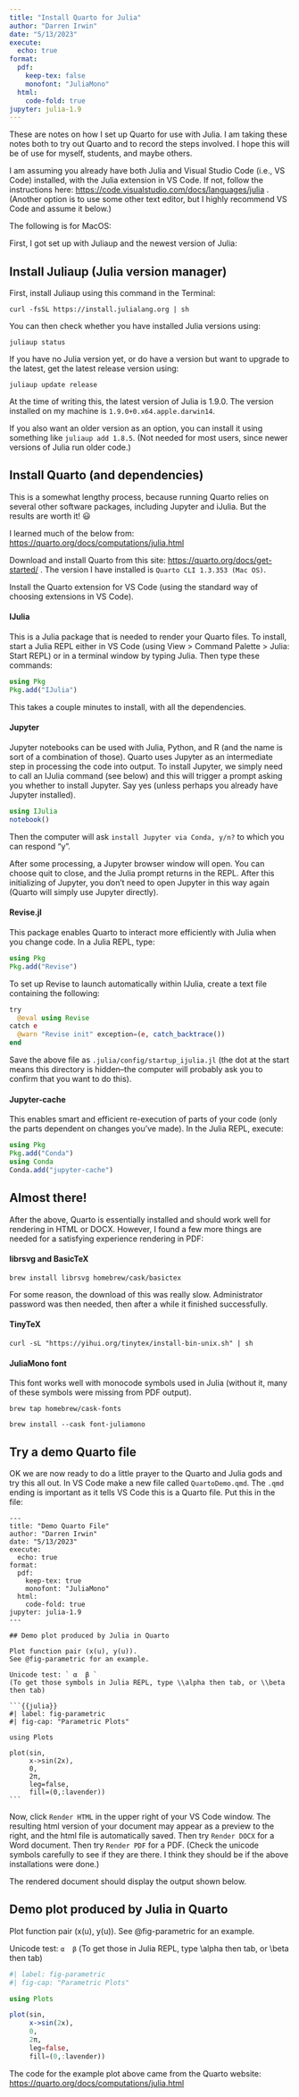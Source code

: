 ```yaml
---
title: "Install Quarto for Julia"
author: "Darren Irwin"
date: "5/13/2023"
execute:
  echo: true
format:
  pdf:
    keep-tex: false
    monofont: "JuliaMono"
  html:
    code-fold: true
jupyter: julia-1.9
---
```


These are notes on how I set up Quarto for use with Julia. I am taking these notes both to try out Quarto and to record the steps involved. I hope this will be of use for myself, students, and maybe others.

I am assuming you already have both Julia and Visual Studio Code (i.e., VS Code) installed, with the Julia extension in VS Code. If not, follow the instructions here: <https://code.visualstudio.com/docs/languages/julia> . (Another option is to use some other text editor, but I highly recommend VS Code and assume it below.)

The following is for MacOS:

First, I got set up with Juliaup and the newest version of Julia:

## Install Juliaup (Julia version manager)

First, install Juliaup using this command in the Terminal:

`curl -fsSL https://install.julialang.org | sh`

You can then check whether you have installed Julia versions using:

`juliaup status`

If you have no Julia version yet, or do have a version but want to upgrade to the latest, get the latest release version using:

`juliaup update release`

At the time of writing this, the latest version of Julia is 1.9.0. The version installed on my machine is `1.9.0+0.x64.apple.darwin14`.

If you also want an older version as an option, you can install it using something like `juliaup add 1.8.5`. (Not needed for most users, since newer versions of Julia run older code.)

## Install Quarto (and dependencies)

This is a somewhat lengthy process, because running Quarto relies on several other software packages, including Jupyter and iJulia. But the results are worth it! 😃

I learned much of the below from: <https://quarto.org/docs/computations/julia.html>

Download and install Quarto from this site: <https://quarto.org/docs/get-started/> . The version I have installed is `Quarto CLI 1.3.353 (Mac OS)`.

Install the Quarto extension for VS Code (using the standard way of choosing extensions in VS Code).

#### IJulia

This is a Julia package that is needed to render your Quarto files. To install, start a Julia REPL either in VS Code (using View \> Command Palette \> Julia: Start REPL) or in a terminal window by typing Julia. Then type these commands:

``` julia
using Pkg
Pkg.add("IJulia")
```

This takes a couple minutes to install, with all the dependencies.

#### Jupyter

Jupyter notebooks can be used with Julia, Python, and R (and the name is sort of a combination of those). Quarto uses Jupyter as an intermediate step in processing the code into output. To install Jupyter, we simply need to call an IJulia command (see below) and this will trigger a prompt asking you whether to install Jupyter. Say yes (unless perhaps you already have Jupyter installed).

``` julia
using IJulia
notebook()
```

Then the computer will ask `install Jupyter via Conda, y/n?` to which you can respond "y".

After some processing, a Jupyter browser window will open. You can choose quit to close, and the Julia prompt returns in the REPL. After this initializing of Jupyter, you don't need to open Jupyter in this way again (Quarto will simply use Jupyter directly).

#### Revise.jl

This package enables Quarto to interact more efficiently with Julia when you change code. In a Julia REPL, type:

``` julia
using Pkg
Pkg.add("Revise")
```

To set up Revise to launch automatically within IJulia, create a text file containing the following:

``` julia
try
  @eval using Revise
catch e
  @warn "Revise init" exception=(e, catch_backtrace())
end
```

Save the above file as `.julia/config/startup_ijulia.jl` (the dot at the start means this directory is hidden--the computer will probably ask you to confirm that you want to do this).

#### Jupyter-cache

This enables smart and efficient re-execution of parts of your code (only the parts dependent on changes you've made). In the Julia REPL, execute:

``` julia
using Pkg
Pkg.add("Conda")
using Conda
Conda.add("jupyter-cache")
```

## Almost there!

After the above, Quarto is essentially installed and should work well for rendering in HTML or DOCX. However, I found a few more things are needed for a satisfying experience rendering in PDF:

#### librsvg and BasicTeX

`brew install librsvg homebrew/cask/basictex`

For some reason, the download of this was really slow. Administrator password was then needed, then after a while it finished successfully.

#### TinyTeX

`curl -sL "https://yihui.org/tinytex/install-bin-unix.sh" | sh`

#### JuliaMono font

This font works well with monocode symbols used in Julia (without it, many of these symbols were missing from PDF output).

`brew tap homebrew/cask-fonts`

`brew install --cask font-juliamono`

## Try a demo Quarto file

OK we are now ready to do a little prayer to the Quarto and Julia gods and try this all out. In VS Code make a new file called `QuartoDemo.qmd`. The `.qmd` ending is important as it tells VS Code this is a Quarto file. Put this in the file:

````         
---
title: "Demo Quarto File"
author: "Darren Irwin"
date: "5/13/2023"
execute:
  echo: true
format:
  pdf:
    keep-tex: true
    monofont: "JuliaMono"
  html:
    code-fold: true
jupyter: julia-1.9
---

## Demo plot produced by Julia in Quarto

Plot function pair (x(u), y(u)). 
See @fig-parametric for an example.

Unicode test: ` α  β ` 
(To get those symbols in Julia REPL, type \\alpha then tab, or \\beta then tab)

```{{julia}}
#| label: fig-parametric
#| fig-cap: "Parametric Plots"

using Plots

plot(sin, 
     x->sin(2x), 
     0, 
     2π, 
     leg=false, 
     fill=(0,:lavender))
```
````

Now, click `Render HTML` in the upper right of your VS Code window. The resulting html version of your document may appear as a preview to the right, and the html file is automatically saved. Then try `Render DOCX` for a Word document. Then try `Render PDF` for a PDF. (Check the unicode symbols carefully to see if they are there. I think they should be if the above installations were done.)

The rendered document should display the output shown below.

## Demo plot produced by Julia in Quarto

Plot function pair (x(u), y(u)). See @fig-parametric for an example.

Unicode test: `α  β` (To get those in Julia REPL, type \\alpha then tab, or \\beta then tab)

```julia
#| label: fig-parametric
#| fig-cap: "Parametric Plots"

using Plots

plot(sin, 
     x->sin(2x), 
     0, 
     2π, 
     leg=false, 
     fill=(0,:lavender))
```

The code for the example plot above came from the Quarto website: <https://quarto.org/docs/computations/julia.html>